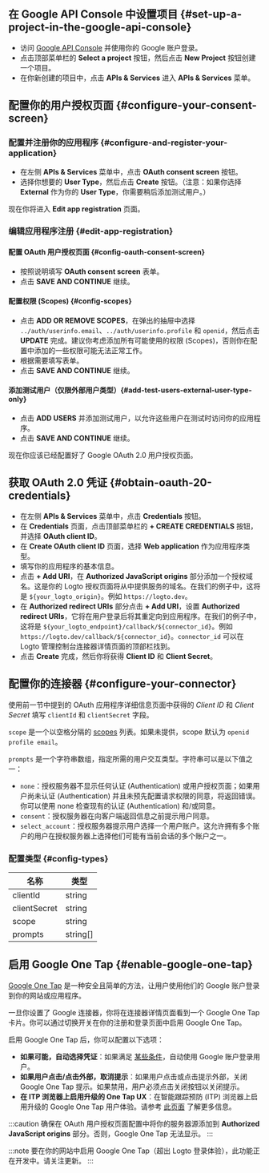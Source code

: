## 在 Google API Console 中设置项目 \{#set-up-a-project-in-the-google-api-console}

- 访问 [Google API Console](https://console.developers.google.com) 并使用你的 Google 账户登录。
- 点击顶部菜单栏的 **Select a project** 按钮，然后点击 **New Project** 按钮创建一个项目。
- 在你新创建的项目中，点击 **APIs & Services** 进入 **APIs & Services** 菜单。

## 配置你的用户授权页面 \{#configure-your-consent-screen}

### 配置并注册你的应用程序 \{#configure-and-register-your-application}

- 在左侧 **APIs & Services** 菜单中，点击 **OAuth consent screen** 按钮。
- 选择你想要的 **User Type**，然后点击 **Create** 按钮。（注意：如果你选择 **External** 作为你的 **User Type**，你需要稍后添加测试用户。）

现在你将进入 **Edit app registration** 页面。

### 编辑应用程序注册 \{#edit-app-registration}

#### 配置 OAuth 用户授权页面 \{#config-oauth-consent-screen}

- 按照说明填写 **OAuth consent screen** 表单。
- 点击 **SAVE AND CONTINUE** 继续。

#### 配置权限 (Scopes) \{#config-scopes}

- 点击 **ADD OR REMOVE SCOPES**，在弹出的抽屉中选择 `../auth/userinfo.email`、`../auth/userinfo.profile` 和 `openid`，然后点击 **UPDATE** 完成。建议你考虑添加所有可能使用的权限 (Scopes)，否则你在配置中添加的一些权限可能无法正常工作。
- 根据需要填写表单。
- 点击 **SAVE AND CONTINUE** 继续。

#### 添加测试用户（仅限外部用户类型）\{#add-test-users-external-user-type-only}

- 点击 **ADD USERS** 并添加测试用户，以允许这些用户在测试时访问你的应用程序。
- 点击 **SAVE AND CONTINUE** 继续。

现在你应该已经配置好了 Google OAuth 2.0 用户授权页面。

## 获取 OAuth 2.0 凭证 \{#obtain-oauth-20-credentials}

- 在左侧 **APIs & Services** 菜单中，点击 **Credentials** 按钮。
- 在 **Credentials** 页面，点击顶部菜单栏的 **+ CREATE CREDENTIALS** 按钮，并选择 **OAuth client ID**。
- 在 **Create OAuth client ID** 页面，选择 **Web application** 作为应用程序类型。
- 填写你的应用程序的基本信息。
- 点击 **+ Add URI**，在 **Authorized JavaScript origins** 部分添加一个授权域名。这是你的 Logto 授权页面将从中提供服务的域名。在我们的例子中，这将是 `${your_logto_origin}`。例如 `https://logto.dev`。
- 在 **Authorized redirect URIs** 部分点击 **+ Add URI**，设置 **Authorized redirect URIs**，它将在用户登录后将其重定向到应用程序。在我们的例子中，这将是 `${your_logto_endpoint}/callback/${connector_id}`。例如 `https://logto.dev/callback/${connector_id}`。`connector_id` 可以在 Logto 管理控制台连接器详情页面的顶部栏找到。
- 点击 **Create** 完成，然后你将获得 **Client ID** 和 **Client Secret**。

## 配置你的连接器 \{#configure-your-connector}

使用前一节中提到的 OAuth 应用程序详细信息页面中获得的 _Client ID_ 和 _Client Secret_ 填写 `clientId` 和 `clientSecret` 字段。

`scope` 是一个以空格分隔的 [scopes](https://developers.google.com/identity/protocols/oauth2/scopes) 列表。如果未提供，scope 默认为 `openid profile email`。

`prompts` 是一个字符串数组，指定所需的用户交互类型。字符串可以是以下值之一：

- `none`：授权服务器不显示任何认证 (Authentication) 或用户授权页面；如果用户尚未认证 (Authentication) 并且未预先配置请求权限的同意，将返回错误。你可以使用 none 检查现有的认证 (Authentication) 和/或同意。
- `consent`：授权服务器在向客户端返回信息之前提示用户同意。
- `select_account`：授权服务器提示用户选择一个用户账户。这允许拥有多个账户的用户在授权服务器上选择他们可能有当前会话的多个账户之一。

### 配置类型 \{#config-types}

| 名称         | 类型     |
| ------------ | -------- |
| clientId     | string   |
| clientSecret | string   |
| scope        | string   |
| prompts      | string[] |

## 启用 Google One Tap \{#enable-google-one-tap}

[Google One Tap](https://developers.google.com/identity/gsi/web/guides/features) 是一种安全且简单的方法，让用户使用他们的 Google 账户登录到你的网站或应用程序。

一旦你设置了 Google 连接器，你将在连接器详情页面看到一个 Google One Tap 卡片。你可以通过切换开关在你的注册和登录页面中启用 Google One Tap。

启用 Google One Tap 后，你可以配置以下选项：

- **如果可能，自动选择凭证**：如果满足 [某些条件](https://developers.google.com/identity/gsi/web/guides/automatic-sign-in-sign-out)，自动使用 Google 账户登录用户。
- **如果用户点击/点击外部，取消提示**：如果用户点击或点击提示外部，关闭 Google One Tap 提示。如果禁用，用户必须点击关闭按钮以关闭提示。
- **在 ITP 浏览器上启用升级的 One Tap UX**：在智能跟踪预防 (ITP) 浏览器上启用升级的 Google One Tap 用户体验。请参考 [此页面](https://developers.google.com/identity/gsi/web/guides/features#upgraded_ux_on_itp_browsers) 了解更多信息。

:::caution
确保在 OAuth 用户授权页面配置中将你的服务器源添加到 **Authorized JavaScript origins** 部分。否则，Google One Tap 无法显示。
:::

:::note
要在你的网站中启用 Google One Tap（超出 Logto 登录体验），此功能正在开发中。请关注更新。
:::
